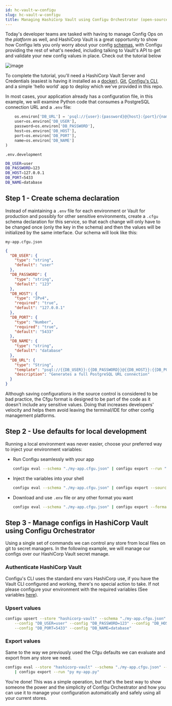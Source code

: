 ```yaml
---
id: hc-vault-w-configu
slug: hc-vault-w-configu
title: Managing HashiCorp Vault using Configu Orchestrator (open-source)
---
```


Today's developer teams are tasked with having to manage Config Ops on the _platform_ as well,
and HashiCorp Vault is a great opportunity to show how Configu lets you only worry about your config
[schemas](/config-schema), with Configu providing the rest of what's needed, including talking
to Vault's API to get and validate your new config values in place. Check out the tutorial below

![image](./img/vault-diagram.png)

To complete the tutorial, you'll need a HashiCorp Vault Server and Credentials (easiest is having it installed as a [docker](https://github.com/hashicorp/docker-vault)), [Git](https://git-scm.com/book/en/v2/Getting-Started-Installing-Git), [Configu's CLI](/cli-setup),
and a simple 'hello world' app to deploy which we've provided in this repo.

In most cases, your application already has a configuration file, in this example, we will examine Python code that consumes a PostgreSQL connection URL and a `.env` file:

```python
    os.environ['DB_URL'] = 'psql://{user}:{password}@{host}:{port}/{name}'.format(
    user=os.environ['DB_USER'],
    password=os.environ['DB_PASSWORD'],
    host=os.environ['DB_HOST'],
    port=os.environ['DB_PORT'],
    name=os.environ['DB_NAME']
)
```

`.env.development`

```bash
DB_USER=user
DB_PASSWORD=123
DB_HOST=127.0.0.1
DB_PORT=5433
DB_NAME=database
```

## Step 1 - Create schema declaration

Instead of maintaining a `.env` file for each environment or Vault for production and possibly for other sensitive environments,
create a `.cfgu` schema declaration for this service, so that each change will only have to be changed once (only the key in the schema) and then the values will be initialized by the same interface.
Our schema will look like this:

`my-app.cfgu.json`

```json
{
  "DB_USER": {
    "type": "string",
    "default": "user"
  },
  "DB_PASSWORD": {
    "type": "string",
    "default": "123"
  },
  "DB_HOST": {
    "type": "IPv4",
    "required": "true",
    "default": "127.0.0.1"
  },
  "DB_PORT": {
    "type": "Number",
    "required": "true",
    "default": "5433"
  },
  "DB_NAME": {
    "type": "string",
    "default": "database"
  },
  "DB_URL": {
    "type": "String",
    "template": "psql://{{DB_USER}}:{{DB_PASSWORD}}@{{DB_HOST}}:{{DB_PORT}}/{{DB_NAME}}",
    "description": "Generates a full PostgreSQL URL connection"
  }
}
```

Although saving configurations in the source control is considered to be bad practice, the Cfgu format is designed to be part of the code as it doesn't include any sensitive values.
Doing that increases developers' velocity and helps them avoid leaving the terminal/IDE for other config management platforms.

## Step 2 - Use defaults for local development

Running a local environment was never easier, choose your preferred way to inject your environment variables:

- Run Configu seamlessly with your app

  ```bash
  configu eval --schema "./my-app.cfgu.json" | configu export --run "py my-app.py"
  ```

- Inject the variables into your shell

  ```bash
  configu eval --schema "./my-app.cfgu.json" | configu export --source
  ```

- Download and use `.env` file or any other format you want
  ```bash
  configu eval --schema "./my-app.cfgu.json" | configu export --format "Dotenv" > .env.development
  ```

## Step 3 - Manage configs in HashiCorp Vault using Configu Orchestrator

Using a single set of commands we can control any store from local files on git to secret managers.
In the following example, we will manage our configs over our HashiCorp Vault secret manage.

### Authenticate HashiCorp Vault

Configu's CLI uses the standard env vars HashiCorp use, if you have the Vault CLI configured and working, there's no special action to take.
If not please configure your environment with the required variables (See variables [here](https://github.com/hashicorp/vault/blob/api/v1.0.4/api/client.go#L28)).

### Upsert values

```bash
configu upsert --store "hashicorp-vault" --schema "./my-app.cfgu.json" --set "prod" \
    --config "DB_USER=user" --config "DB_PASSWORD=123" --config "DB_HOST=localhost" \
    --config "DB_PORT=5433" --config "DB_NAME=database"
```

### Export values

Same to the way we previously used the Cfgu defaults we can evaluate and export from any store we need.

```bash
configu eval --store "hashicorp-vault" --schema "./my-app.cfgu.json" --set "prod" \
    | configu export --run "py my-app.py"
```

You're done! This was a simple operation, but that's the best way to show someone the power and the simplicity of Configu Orchestrator and how you can use it to manage your configuration automatically and safely using all your current stores.
